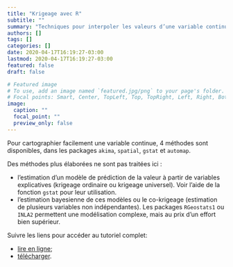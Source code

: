 ```yaml
---
title: "Krigeage avec R"
subtitle: ""
summary: "Techniques pour interpoler les valeurs d’une variable continue."
authors: []
tags: []
categories: []
date: 2020-04-17T16:19:27-03:00
lastmod: 2020-04-17T16:19:27-03:00
featured: false
draft: false

# Featured image
# To use, add an image named `featured.jpg/png` to your page's folder.
# Focal points: Smart, Center, TopLeft, Top, TopRight, Left, Right, BottomLeft, Bottom, BottomRight.
image:
  caption: ""
  focal_point: ""
  preview_only: false
---
```


Pour cartographier facilement une variable continue, 4 méthodes sont disponibles, dans les packages `akima`, `spatial`, `gstat` et `automap`.

Des méthodes plus élaborées ne sont pas traitées ici :

* l’estimation d’un modèle de prédiction de la valeur à partir de variables explicatives (krigeage ordinaire ou krigeage universel). Voir l’aide de la fonction `gstat` pour leur utilisation.
* l’estimation bayesienne de ces modèles ou le co-krigeage (estimation de plusieurs variables non indépendantes). Les packages `RGeostats1` ou `INLA2` permettent une modélisation complexe, mais au prix d’un effort bien supérieur.


Suivre les liens pour accéder au tutoriel complet:

* [lire en ligne](https://ericmarcon.github.io/Krigeage/Krigeage.html);
* [télécharger](https://ericmarcon.github.io/Krigeage/Krigeage.pdf).

